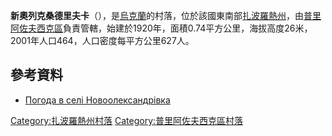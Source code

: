 {{coord|46|49|7|N|35|46|48|E|scale:100000|display=title}}

'''新奧列克桑德里夫卡'''（{{lang-uk|Новоолександрівка}}），是[[烏克蘭|烏克蘭]]的村落，位於該國東南部[[扎波羅熱州|扎波羅熱州]]，由[[普里阿佐夫西克區|普里阿佐夫西克區]]負責管轄，始建於1920年，面積0.74平方公里，海拔高度26米，2001年人口464，人口密度每平方公里627人。

==參考資料==
* [http://weather.in.ua/ua/zaporozhskaja/17822 Погода в селі Новоолександрівка] {{Wayback|url=http://weather.in.ua/ua/zaporozhskaja/17822 |date=20111220145129 }}

[[Category:扎波羅熱州村落|Category:扎波羅熱州村落]]
[[Category:普里阿佐夫西克區村落|Category:普里阿佐夫西克區村落]]


{{Zaporizhia-geo-stub}}
